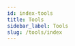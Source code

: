 ```yaml
---
id: index-tools
title: Tools
sidebar_label: Tools
slug: /tools/index
---
```



<div class="row">

 <div class="col">
    <RedisCard 
        title="RedisInsight" 
        description="RedisInsight provides an intuitive and efficient GUI for Redis" 
        page="https://redislabs.com/redis-enterprise/redis-insight/"
        />
 </div>
 
 <div class="col">
    <RedisCard 
        title="RIOT - Get data in and out of Redis" 
        description="Redis Input/Output Tools (RIOT) is a set of import/export command line utilities for Redis" 
        page="https://github.com/redis-developer/riot"
        />
 </div>

</div>


<div class="row">

 <div class="col">
    <RedisCard 
        title="Redis Data Source for Grafana" 
        description="The Redis Data Source for Grafana allows users to connect to the Redis and build Grafana dashboards." 
        page="https://github.com/RedisGrafana/grafana-redis-datasource"
        />
 </div>
 
 <div class="col">
    <RedisCard 
        title="Memtier Benchmark" 
        description="memtier_benchmark is a command line load generation and bechmarking tool developed by Redis Labs." 
        page="https://github.com/RedisLabs/memtier_benchmark"
        />
 </div>

</div>

<div class="row">

 <div class="col">
    <RedisCard 
        title="RediSearch plugin for Wordpress" 
        description="Use RediSearch to power your Wordpress Search capabilities." 
        page="https://wordpress.org/plugins/redisearch/"
        />
 </div>
 
 <div class="col">
     <RedisCard 
        title="Redis Sitesearch" 
        description="redis-sitesearch is a package that indexes web sites into RediSearch." 
        page="https://github.com/redislabs-training/redis-sitesearch"
        />
</div>

</div>